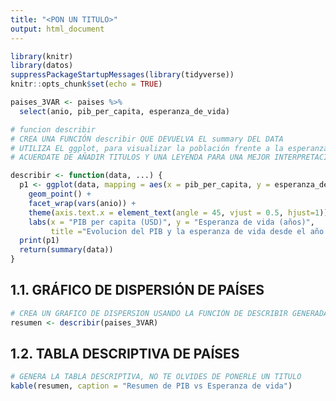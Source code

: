 ```yaml
---
title: "<PON UN TITULO>"
output: html_document
---
```


```r
library(knitr)
library(datos)
suppressPackageStartupMessages(library(tidyverse))
knitr::opts_chunk$set(echo = TRUE)

paises_3VAR <- paises %>% 
  select(anio, pib_per_capita, esperanza_de_vida)

# funcion describir
# CREA UNA FUNCIÓN describir QUE DEVUELVA EL summary DEL DATA
# UTILIZA EL ggplot, para visualizar la población frente a la esperanza de vida, separando cada gráfico por el año desde 1952 hasta 2007
# ACUERDATE DE AÑADIR TITULOS Y UNA LEYENDA PARA UNA MEJOR INTERPRETACIÓN

describir <- function(data, ...) {
  p1 <- ggplot(data, mapping = aes(x = pib_per_capita, y = esperanza_de_vida, color = pib_per_capita)) + 
    geom_point() +
    facet_wrap(vars(anio)) + 
    theme(axis.text.x = element_text(angle = 45, vjust = 0.5, hjust=1)) + 
    labs(x = "PIB per capita (USD)", y = "Esperanza de vida (años)",
         title ="Evolucion del PIB y la esperanza de vida desde el año 1952")
  print(p1)
  return(summary(data))
}

```

## 1.1. GRÁFICO DE DISPERSIÓN DE PAÍSES

```r
# CREA UN GRAFICO DE DISPERSION USANDO LA FUNCIÓN DE DESCRIBIR GENERADA ANTERIOMENTE
resumen <- describir(paises_3VAR)

```

## 1.2. TABLA DESCRIPTIVA DE PAÍSES 

```r
# GENERA LA TABLA DESCRIPTIVA, NO TE OLVIDES DE PONERLE UN TITULO
kable(resumen, caption = "Resumen de PIB vs Esperanza de vida")

```

